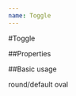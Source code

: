 ```yaml
---
name: Toggle
---
```



#Toggle

##Properties

<PropsTable of={Toggle} />

##Basic usage

<Playground>
  <label
    htmlFor="roundShape"
    style={{display: 'block', marginTop: 10}}
  >
    round/default
  </label>
  <Toggle name="roundShape" />
  <label
    htmlFor="ovalShape"
    style={{display: 'block', marginTop: 10}}
  >
    oval
  </label>
  <Toggle shape="oval" name="ovalShape" />
</Playground>
